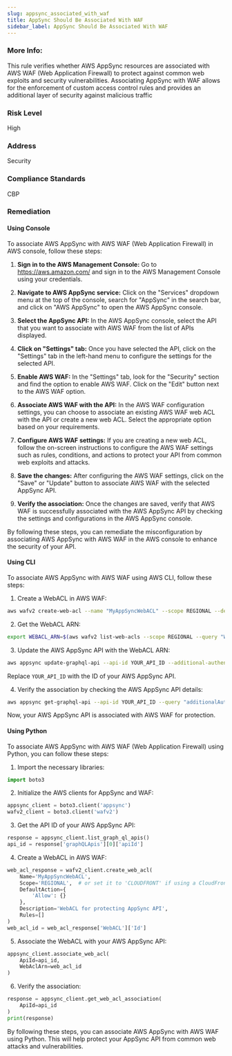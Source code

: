 ```yaml
---
slug: appsync_associated_with_waf
title: AppSync Should Be Associated With WAF
sidebar_label: AppSync Should Be Associated With WAF
---
```


### More Info:

This rule verifies whether AWS AppSync resources are associated with AWS WAF (Web Application Firewall) to protect against common web exploits and security vulnerabilities. Associating AppSync with WAF allows for the enforcement of custom access control rules and provides an additional layer of security against malicious traffic

### Risk Level

High

### Address

Security

### Compliance Standards

CBP

### Remediation

#### Using Console

To associate AWS AppSync with AWS WAF (Web Application Firewall) in AWS console, follow these steps:

1. **Sign in to the AWS Management Console:**
   Go to https://aws.amazon.com/ and sign in to the AWS Management Console using your credentials.

2. **Navigate to AWS AppSync service:**
   Click on the "Services" dropdown menu at the top of the console, search for "AppSync" in the search bar, and click on "AWS AppSync" to open the AWS AppSync console.

3. **Select the AppSync API:**
   In the AWS AppSync console, select the API that you want to associate with AWS WAF from the list of APIs displayed.

4. **Click on "Settings" tab:**
   Once you have selected the API, click on the "Settings" tab in the left-hand menu to configure the settings for the selected API.

5. **Enable AWS WAF:**
   In the "Settings" tab, look for the "Security" section and find the option to enable AWS WAF. Click on the "Edit" button next to the AWS WAF option.

6. **Associate AWS WAF with the API:**
   In the AWS WAF configuration settings, you can choose to associate an existing AWS WAF web ACL with the API or create a new web ACL. Select the appropriate option based on your requirements.

7. **Configure AWS WAF settings:**
   If you are creating a new web ACL, follow the on-screen instructions to configure the AWS WAF settings such as rules, conditions, and actions to protect your API from common web exploits and attacks.

8. **Save the changes:**
   After configuring the AWS WAF settings, click on the "Save" or "Update" button to associate AWS WAF with the selected AppSync API.

9. **Verify the association:**
   Once the changes are saved, verify that AWS WAF is successfully associated with the AWS AppSync API by checking the settings and configurations in the AWS AppSync console.

By following these steps, you can remediate the misconfiguration by associating AWS AppSync with AWS WAF in the AWS console to enhance the security of your API.

#### Using CLI

To associate AWS AppSync with AWS WAF using AWS CLI, follow these steps:

1. Create a WebACL in AWS WAF:
```bash
aws wafv2 create-web-acl --name "MyAppSyncWebACL" --scope REGIONAL --default-action "Allow={}" --description "WebACL for protecting AppSync"
```

2. Get the WebACL ARN:
```bash
export WEBACL_ARN=$(aws wafv2 list-web-acls --scope REGIONAL --query "WebACLs[?Name=='MyAppSyncWebACL'].ARN" --output text)
```

3. Update the AWS AppSync API with the WebACL ARN:
```bash
aws appsync update-graphql-api --api-id YOUR_API_ID --additional-authentication-providers "WAF={WebACLArn=$WEBACL_ARN}"
```
Replace `YOUR_API_ID` with the ID of your AWS AppSync API.

4. Verify the association by checking the AWS AppSync API details:
```bash
aws appsync get-graphql-api --api-id YOUR_API_ID --query "additionalAuthenticationProviders"
```

Now, your AWS AppSync API is associated with AWS WAF for protection.

#### Using Python

To associate AWS AppSync with AWS WAF (Web Application Firewall) using Python, you can follow these steps:

1. Import the necessary libraries:
```python
import boto3
```

2. Initialize the AWS clients for AppSync and WAF:
```python
appsync_client = boto3.client('appsync')
wafv2_client = boto3.client('wafv2')
```

3. Get the API ID of your AWS AppSync API:
```python
response = appsync_client.list_graph_ql_apis()
api_id = response['graphQLApis'][0]['apiId']
```

4. Create a WebACL in AWS WAF:
```python
web_acl_response = wafv2_client.create_web_acl(
    Name='MyAppSyncWebACL',
    Scope='REGIONAL',  # or set it to 'CLOUDFRONT' if using a CloudFront distribution
    DefaultAction={
        'Allow': {}
    },
    Description='WebACL for protecting AppSync API',
    Rules=[]
)
web_acl_id = web_acl_response['WebACL']['Id']
```

5. Associate the WebACL with your AWS AppSync API:
```python
appsync_client.associate_web_acl(
    ApiId=api_id,
    WebAclArn=web_acl_id
)
```

6. Verify the association:
```python
response = appsync_client.get_web_acl_association(
    ApiId=api_id
)
print(response)
```

By following these steps, you can associate AWS AppSync with AWS WAF using Python. This will help protect your AppSync API from common web attacks and vulnerabilities.
